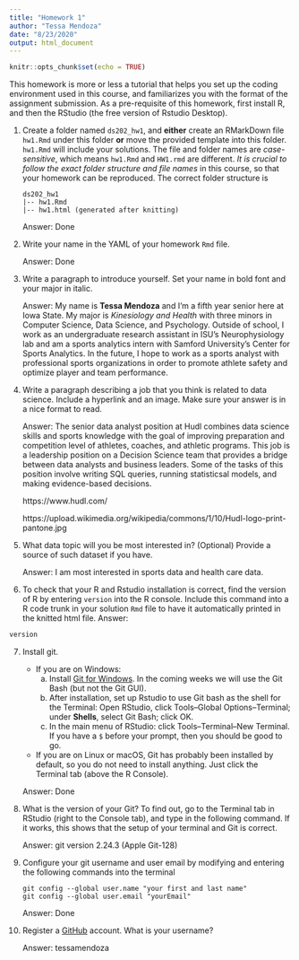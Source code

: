 ```yaml
---
title: "Homework 1"
author: "Tessa Mendoza"
date: "8/23/2020"
output: html_document
---
```


```r
knitr::opts_chunk$set(echo = TRUE)
```

This homework is more or less a tutorial that helps you set up the coding environment used in this course, and familiarizes you with the format of the assignment submission. 
As a pre-requisite of this homework, first install R, and then the RStudio (the free version of Rstudio Desktop). 

1. Create a folder named `ds202_hw1`, and **either** create an RMarkDown file `hw1.Rmd` under this folder **or** move the provided template into this folder. `hw1.Rmd` will include your solutions. The file and folder names are *case-sensitive*, which means `hw1.Rmd` and `HW1.rmd` are different. *It is crucial to follow the exact folder structure and file names* in this course, so that your homework can be reproduced. The correct folder structure is

    ```
    ds202_hw1
    |-- hw1.Rmd
    |-- hw1.html (generated after knitting)
    ```
    
    Answer: Done

2. Write your name in the YAML of your homework `Rmd` file.

    Answer: Done

3. Write a paragraph to introduce yourself. Set your name in bold font and your major in italic. 

    Answer: My name is **Tessa Mendoza** and I'm a fifth year senior here at Iowa State. My major is *Kinesiology and Health* with three minors in Computer Science, Data Science, and Psychology. Outside of school, I work as an undergraduate research assistant in ISU's Neurophysiology lab and am a sports analytics intern with Samford University's Center for Sports Analytics. In the future, I hope to work as a sports analyst with professional sports organizations in order to promote athlete safety and optimize player and team performance. 
  
4. Write a paragraph describing a job that you think is related to data science. Include a hyperlink and an image. Make sure your answer is in a nice format to read. 

    Answer: The senior data analyst position at Hudl combines data science skills and sports knowledge with the goal of improving preparation and competition level of athletes, coaches, and athletic programs. This job is a leadership position on a Decision Science team that provides a bridge between data analysts and business leaders. Some of the tasks of this position involve writing SQL queries, running statisticsal models, and making evidence-based decisions.
    
    https://www.hudl.com/
    
    https://upload.wikimedia.org/wikipedia/commons/1/10/Hudl-logo-print-pantone.jpg
  
5. What data topic will you be most interested in? (Optional) Provide a source of such dataset if you have.

    Answer: I am most interested in sports data and health care data. 
  
6. To check that your R and Rstudio installation is correct, find the version of R by entering `version` into the R console. Include this command into a R code trunk in your solution `Rmd` file to have it automatically printed in the knitted html file. 
    Answer:  
```r
version
```
    

7. Install git. 
    - If you are on Windows: 
        a. Install [Git for Windows](https://gitforwindows.org/). In the coming weeks we will use the Git Bash (but not the Git GUI). 
        b. After installation, set up Rstudio to use Git bash as the shell for the Terminal: Open RStudio, click Tools--Global Options--Terminal; under **Shells**, select Git Bash; click OK. 
        c. In the main menu of RStudio: click Tools--Terminal--New Terminal. If you have a `$` before your prompt, then you should be good to go.
    - If you are on Linux or macOS, Git has probably been installed by default, so you do not need to install anything. Just click the Terminal tab (above the R Console).

    Answer: Done
  
8. What is the version of your Git? To find out, go to the Terminal tab in RStudio (right to the Console tab), and type in the following command. If it works, this shows that the setup of your terminal and Git is correct. 

    Answer: git version 2.24.3 (Apple Git-128)

9. Configure your git username and user email by modifying and entering the following commands into the terminal

    ```
    git config --global user.name "your first and last name"
    git config --global user.email "yourEmail"
    ```

    Answer: Done
  

10. Register a [GitHub](https://www.github.com) account. What is your username?

    Answer: tessamendoza
